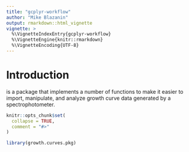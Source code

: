 ```yaml
---
title: "gcplyr-workflow"
author: "Mike Blazanin"
output: rmarkdown::html_vignette
vignette: >
  %\VignetteIndexEntry{gcplyr-workflow}
  %\VignetteEngine{knitr::rmarkdown}
  %\VignetteEncoding{UTF-8}
---
```


# Introduction
\code{gcplyr} is a package that implements a number of functions to make it
easier to import, manipulate, and analyze growth curve data generated by
a spectrophotometer.




```r
knitr::opts_chunk$set(
  collapse = TRUE,
  comment = "#>"
)
```

```r
library(growth.curves.pkg)
```
